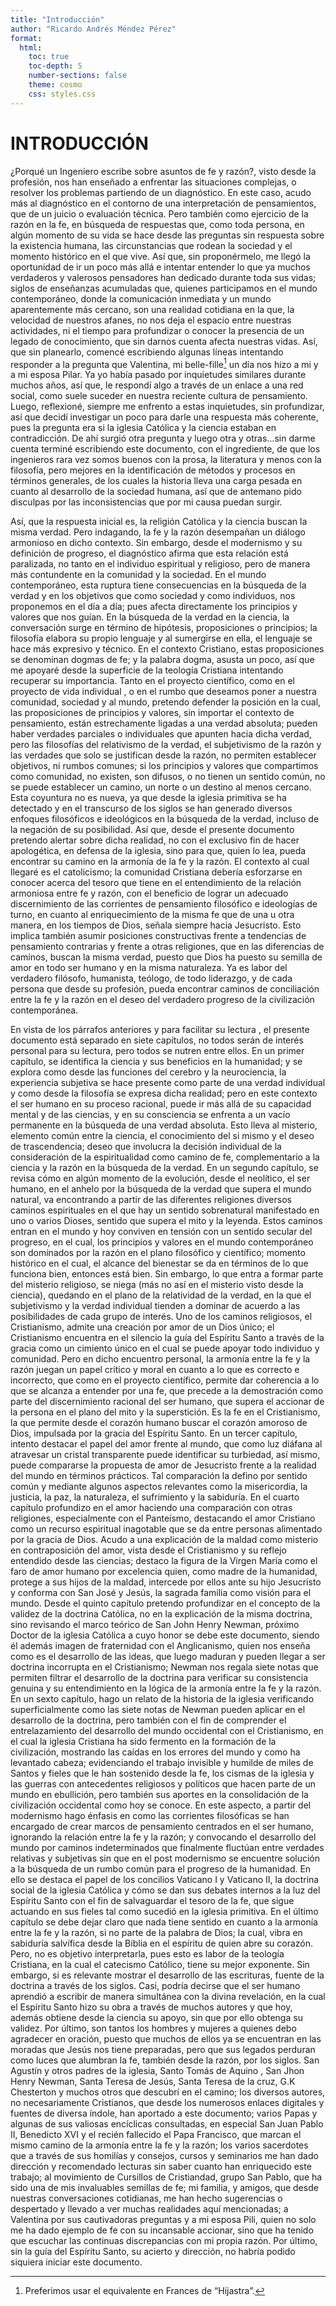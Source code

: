 ```yaml
---
title: "Introducción"
author: "Ricardo Andrés Méndez Pérez"
format:
  html:
    toc: true
    toc-depth: 5
    number-sections: false
    theme: cosmo
    css: styles.css
---
```


# **INTRODUCCIÓN**

¿Porqué un Ingeniero escribe sobre asuntos de fe y razón?, visto desde la profesión, nos han enseñado a enfrentar las situaciones complejas, o resolver los problemas partiendo de un diagnóstico. En este caso, acudo más al diagnóstico en el contorno de una interpretación de pensamientos, que de un juicio o evaluación técnica. Pero también como ejercicio de la razón en la fe, en búsqueda de respuestas que, como toda persona, en algún momento de su vida se hace desde las preguntas sin respuesta sobre la existencia humana, las circunstancias que rodean la sociedad y el momento histórico en el que vive. Así que, sin proponérmelo, me llegó la oportunidad de ir un poco más allá e intentar entender lo que ya muchos verdaderos y valerosos pensadores han dedicado durante toda sus vidas; siglos de enseñanzas acumuladas que, quienes participamos en el mundo contemporáneo, donde la comunicación inmediata y un mundo aparentemente más cercano, son una realidad cotidiana en la que, la velocidad de nuestros afanes, no nos deja el espacio entre nuestras actividades, ni el tiempo para profundizar o conocer la presencia de un legado de conocimiento, que sin darnos cuenta afecta nuestras vidas. Así, que sin planearlo, comencé escribiendo algunas líneas intentando responder a la pregunta que Valentina, mi belle-fille[^1] un día nos hizo a mi y a mi esposa Pilar. Ya yo había pasado por inquietudes similares durante muchos años, así que, le respondí algo a través de un enlace a una red social, como suele suceder en nuestra reciente cultura de pensamiento. Luego, reflexioné, siempre me enfrento a estas inquietudes, sin profundizar, así que decidí investigar un poco para darle una respuesta más coherente, pues la pregunta era si la iglesia Católica y la ciencia estaban en contradicción. De ahí surgió otra pregunta y luego otra y otras...sin darme cuenta terminé escribiendo este documento, con el ingrediente, de que los ingenieros rara vez somos buenos con la prosa, la literatura y menos con la filosofía, pero mejores en la identificación de métodos y procesos en términos generales, de los cuales la historia lleva una carga pesada en cuanto al desarrollo de la sociedad humana, así que de antemano pido disculpas por las inconsistencias que por mi causa puedan surgir.

[^1]: Preferimos usar el equivalente en Frances de "Hijastra".

Así, que la respuesta inicial es, la religión Católica y la ciencia buscan la misma verdad. Pero indagando, la fe y la razón desempañan un diálogo armonioso en dicho contexto. Sin embargo, desde el modernismo y su definición de progreso, el diagnóstico afirma que esta relación está paralizada, no tanto en el individuo espiritual y religioso, pero de manera más contundente en la comunidad y la sociedad. En el mundo contemporáneo, esta ruptura tiene consecuencias en la búsqueda de la verdad y en los objetivos que como sociedad y como individuos, nos proponemos en el día a día; pues afecta directamente los principios y valores que nos guían. En la búsqueda de la verdad en la ciencia, la conversación surge en término de hipótesis, proposiciones o principios; la filosofía elabora su propio lenguaje y al sumergirse en ella, el lenguaje se hace más expresivo y técnico. En el contexto Cristiano, estas proposiciones se denominan dogmas de fe; y la palabra dogma, asusta un poco, así que me apoyaré desde la superficie de la teología Cristiana intentando recuperar su importancia. Tanto en el proyecto científico, como en el proyecto de vida individual , o en el rumbo que deseamos poner a nuestra comunidad, sociedad y al mundo, pretendo defender la posición en la cual, las proposiciones de principios y valores, sin importar el contexto de pensamiento, están estrechamente ligadas a una verdad absoluta; pueden haber verdades parciales o individuales que apunten hacia dicha verdad, pero las filosofías del relativismo de la verdad, el subjetivismo de la razón y las verdades que solo se justifican desde la razón, no permiten establecer objetivos, ni rumbos comunes; si los principios y valores que compartimos como comunidad, no existen, son difusos, o no tienen un sentido común, no se puede establecer un camino, un norte o un destino al menos cercano. Esta coyuntura no es nueva, ya que desde la iglesia primitiva se ha detectado y en el transcurso de los siglos se han generado diversos enfoques filosóficos e ideológicos en la búsqueda de la verdad, incluso de la negación de su posibilidad. Así que, desde el presente documento pretendo alertar sobre dicha realidad, no con el exclusivo fin de hacer apologética, en defensa de la iglesia, sino para que, quien lo lea, pueda encontrar su camino en la armonía de la fe y la razón. El contexto al cual llegaré es el catolicismo; la comunidad Cristiana debería esforzarse en conocer acerca del tesoro que tiene en el entendimiento de la relación armoniosa entre fe y razón, con el beneficio de lograr un adecuado discernimiento de las corrientes de pensamiento filosófico e ideologías de turno, en cuanto al enriquecimiento de la misma fe que de una u otra manera, en los tiempos de Dios, señala siempre hacia Jesucristo. Esto implica también asumir posiciones constructivas frente a tendencias de pensamiento contrarias y frente a otras religiones, que en las diferencias de caminos, buscan la misma verdad, puesto que Dios ha puesto su semilla de amor en todo ser humano y en la misma naturaleza. Ya es labor del verdadero filósofo, humanista, teólogo, de todo liderazgo, y de cada persona que desde su profesión, pueda encontrar caminos de conciliación entre la fe y la razón en el deseo del verdadero progreso de la civilización contemporánea.

En vista de los párrafos anteriores y para facilitar su lectura , el presente documento está separado en siete capítulos, no todos serán de interés personal para su lectura, pero todos se nutren entre ellos. En un primer capítulo, se identifica la ciencia y sus beneficios en la humanidad; y se explora como desde las funciones del cerebro y la neurociencia, la experiencia subjetiva se hace presente como parte de una verdad individual y como desde la filosofía se expresa dicha realidad; pero en este contexto el ser humano en su proceso racional, puede ir más allá de su capacidad mental y de las ciencias, y en su consciencia se enfrenta a un vacío permanente en la búsqueda de una verdad absoluta. Esto lleva al misterio, elemento común entre la ciencia, el conocimiento del si mismo y el deseo de trascendencia; deseo que involucra la decisión individual de la consideración de la espiritualidad como camino de fe, complementario a la ciencia y la razón en la búsqueda de la verdad. En un segundo capítulo, se revisa cómo en algún momento de la evolución, desde el neolítico, el ser humano, en el anhelo por la búsqueda de la verdad que supera el mundo natural, va encontrando a partir de las diferentes religiones diversos caminos espirituales en el que hay un sentido sobrenatural manifestado en uno o varios Dioses, sentido que supera el mito y la leyenda. Estos caminos entran en el mundo y hoy conviven en tensión con un sentido secular del progreso, en el cual, los principios y valores en el mundo contemporáneo son dominados por la razón en el plano filosófico y científico; momento histórico en el cual, el alcance del bienestar se da en términos de lo que funciona bien, entonces está bien. Sin embargo, lo que entra a formar parte del misterio religioso, se niega (más no así en el misterio visto desde la ciencia), quedando en el plano de la relatividad de la verdad, en la que el subjetivismo y la verdad individual tienden a dominar de acuerdo a las posibilidades de cada grupo de interés. Uno de los caminos religiosos, el Cristianismo, admite una creación por amor de un Dios único; el Cristianismo encuentra en el silencio la guía del Espíritu Santo a través de la gracia como un cimiento único en el cual se puede apoyar todo individuo y comunidad. Pero en dicho encuentro personal, la armonía entre la fe y la razón juegan un papel crítico y moral en cuanto a lo que es correcto e incorrecto, que como en el proyecto científico, permite dar coherencia a lo que se alcanza a entender por una fe, que precede a la demostración como parte del discernimiento racional del ser humano, que supera el accionar de la persona en el plano del mito y la superstición. Es la fe en el Cristianismo, la que permite desde el corazón humano buscar el corazón amoroso de Dios, impulsada por la gracia del Espíritu Santo. En un tercer capítulo, intento destacar el papel del amor frente al mundo, que como luz diáfana al atravesar un cristal transparente puede identificar su turbiedad, así mismo, puede compararse la propuesta de amor de Jesucristo frente a la realidad del mundo en términos prácticos. Tal comparación la defino por sentido común y mediante algunos aspectos relevantes como la misericordia, la justicia, la paz, la naturaleza, el sufrimiento y la sabiduría. En el cuarto capítulo profundizo en el amor haciendo una comparación con otras religiones, especialmente con el Panteísmo, destacando el amor Cristiano como un recurso espiritual inagotable que se da entre personas alimentado por la gracia de Dios. Acudo a una explicación de la maldad como misterio en contraposición del amor, vista desde el Cristianismo y su reflejo entendido desde las ciencias; destaco la figura de la Virgen María como el faro de amor humano por excelencia quien, como madre de la humanidad, protege a sus hijos de la maldad, intercede por ellos ante su hijo Jesucristo y conforma con San José y Jesús, la sagrada familia como visión para el mundo. Desde el quinto capítulo pretendo profundizar en el concepto de la validez de la doctrina Católica, no en la explicación de la misma doctrina, sino revisando el marco teórico de San John Henry Newman, próximo Doctor de la iglesia Católica a cuyo honor se debe este documento, siendo él además imagen de fraternidad con el Anglicanismo, quien nos enseña como es el desarrollo de las ideas, que luego maduran y pueden llegar a ser doctrina incorrupta en el Cristianismo; Newman nos regala siete notas que permiten filtrar el desarrollo de la doctrina para verificar su consistencia genuina y su entendimiento en la lógica de la armonía entre la fe y la razón. En un sexto capítulo, hago un relato de la historia de la iglesia verificando superficialmente como las siete notas de Newman pueden aplicar en el desarrollo de la doctrina, pero también con el fin de comprender el entrelazamiento del desarrollo del mundo occidental con el Cristianismo, en el cual la iglesia Cristiana ha sido fermento en la formación de la civilización, mostrando las caídas en los errores del mundo y como ha levantado cabeza; evidenciando el trabajo invisible y humilde de miles de Santos y fieles que le han sostenido desde la fe, los cismas de la iglesia y las guerras con antecedentes religiosos y políticos que hacen parte de un mundo en ebullición, pero también sus aportes en la consolidación de la civilización occidental como hoy se conoce. En este aspecto, a partir del modernismo hago énfasis en como las corrientes filosóficas se han encargado de crear marcos de pensamiento centrados en el ser humano, ignorando la relación entre la fe y la razón; y convocando el desarrollo del mundo por caminos indeterminados que finalmente fluctúan entre verdades relativas y subjetivas sin que en el post modernismo se encuentre solución a la búsqueda de un rumbo común para el progreso de la humanidad. En ello se destaca el papel de los concilios Vaticano I y Vaticano II, la doctrina social de la iglesia Católica y cómo se dan sus debates internos a la luz del Espíritu Santo con el fin de salvaguardar el tesoro de la fe, que sigue actuando en sus fieles tal como sucedió en la iglesia primitiva. En el último capítulo se debe dejar claro que nada tiene sentido en cuanto a la armonía entre la fe y la razón, si no parte de la palabra de Dios; la cual, vibra en sabiduría salvífica desde la Biblia en el espíritu de quien abre su corazón. Pero, no es objetivo interpretarla, pues esto es labor de la teología Cristiana, en la cual el catecismo Católico, tiene su mejor exponente. Sin embargo, si es relevante mostrar el desarrollo de las escrituras, fuente de la doctrina a través de los siglos. Casi, podría decirse que el ser humano aprendió a escribir de manera simultánea con la divina revelación, en la cual el Espíritu Santo hizo su obra a través de muchos autores y que hoy, además obtiene desde la ciencia su apoyo, sin que por ello obtenga su validez. Por último, son tantos los hombres y mujeres a quienes debo agradecer en oración, puesto que muchos de ellos ya se encuentran en las moradas que Jesús nos tiene preparadas, pero que sus legados perduran como luces que alumbran la fe, también desde la razón, por los siglos. San Agustín y otros padres de la iglesia, Santo Tomás de Aquino , San Jhon Henry Newman, Santa Teresa de Jesús, Santa Teresa de la cruz, G.K Chesterton y muchos otros que descubrí en el camino; los diversos autores, no necesariamente Cristianos, que desde los numerosos enlaces digitales y fuentes de diversa índole, han aportado a este documento; varios Papas y algunas de sus valiosas encíclicas consultadas, en especial San Juan Pablo II, Benedicto XVI y el recién fallecido el Papa Francisco, que marcan el mismo camino de la armonía entre la fe y la razón; los varios sacerdotes que a través de sus homilías y consejos, cursos y seminarios me han dado dirección y recomendado lecturas sin saber cuanto han enriquecido este trabajo; al movimiento de Cursillos de Cristiandad, grupo San Pablo, que ha sido una de mis invaluables semillas de fe; mi familia, y amigos, que desde nuestras conversaciones cotidianas, me han hecho sugerencias o despertado y llevado a ver muchas realidades aquí mencionadas; a Valentina por sus cautivadoras preguntas y a mi esposa Pili, quien no solo me ha dado ejemplo de fe con su incansable accionar, sino que ha tenido que escuchar las continuas discrepancias con mi propia razón. Por último, sin la guía del Espíritu Santo, su acierto y dirección, no habría podido siquiera iniciar este documento.
